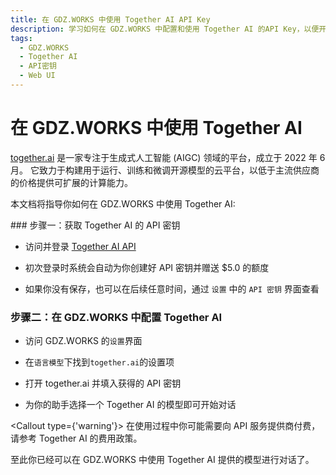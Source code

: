 ```yaml
---
title: 在 GDZ.WORKS 中使用 Together AI API Key
description: 学习如何在 GDZ.WORKS 中配置和使用 Together AI 的API Key，以便开始对话和交互。
tags:
  - GDZ.WORKS
  - Together AI
  - API密钥
  - Web UI
---
```


# 在 GDZ.WORKS 中使用 Together AI

[together.ai](https://www.together.ai/) 是一家专注于生成式人工智能 (AIGC) 领域的平台，成立于 2022 年 6 月。 它致力于构建用于运行、训练和微调开源模型的云平台，以低于主流供应商的价格提供可扩展的计算能力。

本文档将指导你如何在 GDZ.WORKS 中使用 Together AI:

<Steps>
  ### 步骤一：获取 Together AI 的 API 密钥

  - 访问并登录 [Together AI API](https://api.together.ai/)

  - 初次登录时系统会自动为你创建好 API 密钥并赠送 $5.0 的额度

  - 如果你没有保存，也可以在后续任意时间，通过 `设置` 中的 `API 密钥` 界面查看

  ### 步骤二：在 GDZ.WORKS 中配置 Together AI

  - 访问 GDZ.WORKS 的`设置`界面

  - 在`语言模型`下找到`together.ai`的设置项

  - 打开 together.ai 并填入获得的 API 密钥

  - 为你的助手选择一个 Together AI 的模型即可开始对话

  <Callout type={'warning'}>
    在使用过程中你可能需要向 API 服务提供商付费，请参考 Together AI 的费用政策。
  </Callout>
</Steps>

至此你已经可以在 GDZ.WORKS 中使用 Together AI 提供的模型进行对话了。
